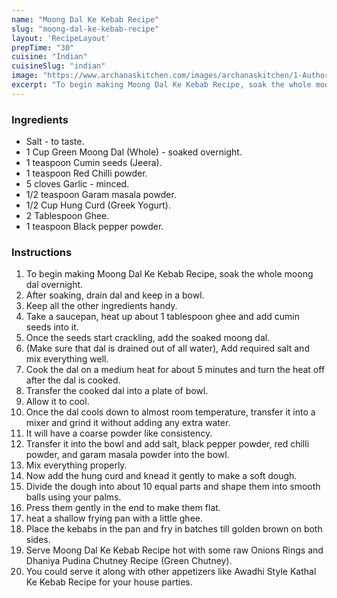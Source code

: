 ---
name: "Moong Dal Ke Kebab Recipe"
slug: "moong-dal-ke-kebab-recipe"
layout: 'RecipeLayout'
prepTime: "30"
cuisine: "Indian"
cuisineSlug: "indian"
image: "https://www.archanaskitchen.com/images/archanaskitchen/1-Author/garimasgautam-gmail.com/Moong_Dal_ke_Kabab.jpg"
excerpt: "To begin making Moong Dal Ke Kebab Recipe, soak the whole moong dal overnight"
---

### Ingredients

- Salt - to taste.
- 1 Cup Green Moong Dal (Whole) - soaked overnight.
- 1 teaspoon Cumin seeds (Jeera).
- 1 teaspoon Red Chilli powder.
- 5 cloves Garlic - minced.
- 1/2 teaspoon Garam masala powder.
- 1/2 Cup Hung Curd (Greek Yogurt).
- 2 Tablespoon Ghee.
- 1 teaspoon Black pepper powder.

### Instructions

1. To begin making Moong Dal Ke Kebab Recipe, soak the whole moong dal overnight.
1. After soaking, drain dal and keep in a bowl.
1. Keep all the other ingredients handy.
1. Take a saucepan, heat up about 1 tablespoon ghee and add cumin seeds into it.
1. Once the seeds start crackling, add the soaked moong dal.
1. (Make sure that dal is drained out of all water), Add required salt and mix everything well.
1. Cook the dal on a medium heat for about 5 minutes and turn the heat off after the dal is cooked.
1. Transfer the cooked dal into a plate of bowl.
1. Allow it to cool.
1. Once the dal cools down to almost room temperature, transfer it into a mixer and grind it without adding any extra water.
1. It will have a coarse powder like consistency.
1. Transfer it into the bowl and add salt, black pepper powder, red chilli powder, and garam masala powder into the bowl.
1. Mix everything properly.
1. Now add the hung curd and knead it gently to make a soft dough.
1. Divide the dough into about 10 equal parts and shape them into smooth balls using your palms.
1. Press them gently in the end to make them flat.
1. heat a shallow frying pan with a little ghee.
1. Place the kebabs in the pan and fry in batches till golden brown on both sides.
1. Serve Moong Dal Ke Kebab Recipe hot with some raw Onions Rings and Dhaniya Pudina Chutney Recipe (Green Chutney).
1. You could serve it along with other appetizers like Awadhi Style Kathal Ke Kebab Recipe for your house parties.
